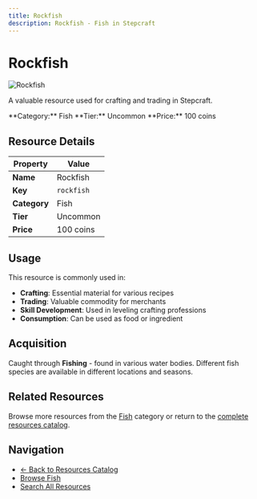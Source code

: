 ```yaml
---
title: Rockfish
description: Rockfish - Fish in Stepcraft
---
```


# Rockfish

<div className="flex items-start gap-6 mb-8">
  <div className="flex-shrink-0">
    <img src="/assets/resources/fishing/rockfish.png" alt="Rockfish" className="w-24 h-24 border rounded-lg" />
  </div>
  <div className="flex-1">
    <div className="space-y-2">
      <p className="text-lg text-muted-foreground">A valuable resource used for crafting and trading in Stepcraft.</p>
      <div className="flex flex-wrap gap-4 text-sm">
        <span className="px-2 py-1 bg-blue-100 dark:bg-blue-900 rounded-md">
          **Category:** Fish
        </span>
        <span className="px-2 py-1 bg-green-100 dark:bg-green-900 rounded-md">
          **Tier:** Uncommon
        </span>
        <span className="px-2 py-1 bg-green-100 dark:bg-green-900 rounded-md">
          **Price:** 100 coins
        </span>
      </div>
    </div>
  </div>
</div>

## Resource Details

| Property | Value |
|----------|-------|
| **Name** | Rockfish |
| **Key** | `rockfish` |
| **Category** | Fish |
| **Tier** | Uncommon |
| **Price** | 100 coins |


## Usage

This resource is commonly used in:

- **Crafting**: Essential material for various recipes
- **Trading**: Valuable commodity for merchants
- **Skill Development**: Used in leveling crafting professions
- **Consumption**: Can be used as food or ingredient

## Acquisition

Caught through **Fishing** - found in various water bodies. Different fish species are available in different locations and seasons.

## Related Resources

Browse more resources from the [Fish](/docs/resources#fish) category or return to the [complete resources catalog](/docs/resources).

## Navigation

- [← Back to Resources Catalog](/docs/resources)
- [Browse Fish](/docs/resources#fish)
- [Search All Resources](/search)
